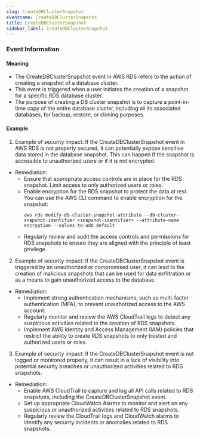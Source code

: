 ```yaml
--- 
slug: CreateDBClusterSnapshot
eventname: CreateDBClusterSnapshot
title: CreateDBClusterSnapshot
sidebar_label: CreateDBClusterSnapshot
---
```

                       
### Event Information

#### Meaning

- The CreateDBClusterSnapshot event in AWS RDS refers to the action of creating a snapshot of a database cluster. 
- This event is triggered when a user initiates the creation of a snapshot for a specific RDS database cluster. 
- The purpose of creating a DB cluster snapshot is to capture a point-in-time copy of the entire database cluster, including all its associated databases, for backup, restore, or cloning purposes.

#### Example

1. Example of security impact: If the CreateDBClusterSnapshot event in AWS RDS is not properly secured, it can potentially expose sensitive data stored in the database snapshot. This can happen if the snapshot is accessible to unauthorized users or if it is not encrypted.

- Remediation:
  - Ensure that appropriate access controls are in place for the RDS snapshot. Limit access to only authorized users or roles.
  - Enable encryption for the RDS snapshot to protect the data at rest. You can use the AWS CLI command to enable encryption for the snapshot:
    ```
    aws rds modify-db-cluster-snapshot-attribute --db-cluster-snapshot-identifier <snapshot-identifier> --attribute-name encryption --values-to-add default
    ```
  - Regularly review and audit the access controls and permissions for RDS snapshots to ensure they are aligned with the principle of least privilege.

2. Example of security impact: If the CreateDBClusterSnapshot event is triggered by an unauthorized or compromised user, it can lead to the creation of malicious snapshots that can be used for data exfiltration or as a means to gain unauthorized access to the database.

- Remediation:
  - Implement strong authentication mechanisms, such as multi-factor authentication (MFA), to prevent unauthorized access to the AWS account.
  - Regularly monitor and review the AWS CloudTrail logs to detect any suspicious activities related to the creation of RDS snapshots.
  - Implement AWS Identity and Access Management (IAM) policies that restrict the ability to create RDS snapshots to only trusted and authorized users or roles.

3. Example of security impact: If the CreateDBClusterSnapshot event is not logged or monitored properly, it can result in a lack of visibility into potential security breaches or unauthorized activities related to RDS snapshots.

- Remediation:
  - Enable AWS CloudTrail to capture and log all API calls related to RDS snapshots, including the CreateDBClusterSnapshot event.
  - Set up appropriate CloudWatch Alarms to monitor and alert on any suspicious or unauthorized activities related to RDS snapshots.
  - Regularly review the CloudTrail logs and CloudWatch alarms to identify any security incidents or anomalies related to RDS snapshots.


 